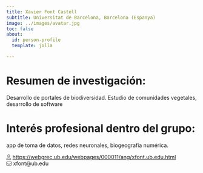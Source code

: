 ```yaml
---
title: Xavier Font Castell
subtitle: Universitat de Barcelona, Barcelona (Espanya)
image: ../images/avatar.jpg
toc: false
about: 
  id: person-profile
  template: jolla

---
```


:::{#person-profile}

# Resumen de investigación:
Desarrollo de portales de biodiversidad. Estudio de comunidades vegetales, desarrollo de software

#  Interés profesional dentro del grupo:
app de toma de datos, redes neuronales, biogeografia numérica.


 <svg aria-hidden="true" role="img" viewBox="0 0 448 512" style="height:1em;width:0.88em;vertical-align:-0.125em;margin-left:auto;margin-right:auto;font-size:inherit;fill:#71706F;overflow:visible;position:relative;"><path d="M304 128a80 80 0 1 0 -160 0 80 80 0 1 0 160 0zM96 128a128 128 0 1 1 256 0A128 128 0 1 1 96 128zM49.3 464H398.7c-8.9-63.3-63.3-112-129-112H178.3c-65.7 0-120.1 48.7-129 112zM0 482.3C0 383.8 79.8 304 178.3 304h91.4C368.2 304 448 383.8 448 482.3c0 16.4-13.3 29.7-29.7 29.7H29.7C13.3 512 0 498.7 0 482.3z"/></svg>	<https://webgrec.ub.edu/webpages/000011/ang/xfont.ub.edu.html>		
<svg aria-hidden="true" role="img" viewBox="0 0 512 512" style="height:1em;width:1em;vertical-align:-0.125em;margin-left:auto;margin-right:auto;font-size:inherit;fill:#71706F;overflow:visible;position:relative;"><path d="M64 112c-8.8 0-16 7.2-16 16v22.1L220.5 291.7c20.7 17 50.4 17 71.1 0L464 150.1V128c0-8.8-7.2-16-16-16H64zM48 212.2V384c0 8.8 7.2 16 16 16H448c8.8 0 16-7.2 16-16V212.2L322 328.8c-38.4 31.5-93.7 31.5-132 0L48 212.2zM0 128C0 92.7 28.7 64 64 64H448c35.3 0 64 28.7 64 64V384c0 35.3-28.7 64-64 64H64c-35.3 0-64-28.7-64-64V128z"/></svg>	xfont@ub.edu		

:::
